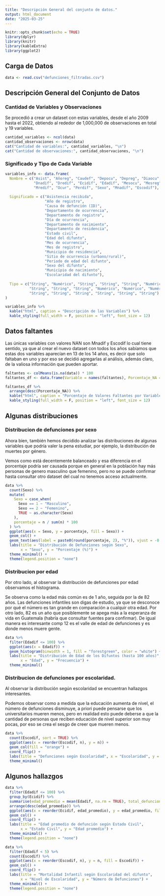 ```yaml
---
title: "Descripción General del conjunto de datos."
output: html_document
date: "2025-03-25"
---
```


```r
knitr::opts_chunk$set(echo = TRUE)
library(dplyr)
library(knitr)
library(kableExtra)
library(ggplot2)
```

## Carga de Datos
```r
data <- read.csv("defunciones_filtradas.csv")
```

## Descripción General del Conjunto de Datos

### Cantidad de Variables y Observaciones
Se procedió a crear un dataset con estas variables, desde el año 2009 hasta el 2022, obtiendo al rededor de 1,000,000 de observaciones en total y 19 variables.  
```r
cantidad_variables <- ncol(data)
cantidad_observaciones <- nrow(data)
cat("Cantidad de variables:", cantidad_variables, "\n")
cat("Cantidad de observaciones:", cantidad_observaciones, "\n")
```

### Significado y Tipo de Cada Variable
```r
variables_info <- data.frame(
  Nombre = c("Asist", "Añoreg", "Caudef", "Depocu", "Depreg", "Diaocu",
             "Dnadif", "Dredif", "Ecidif", "Edadif", "Mesocu", "Mesreg",
             "Mredif", "Ocur", "Perdif", "Sexo", "Mnadif", "Escodif"),
  
  Significado = c("Asistencia recibida", 
                  "Año de registro", 
                  "Causa de defunción (ID)", 
                  "Departamento de ocurrencia", 
                  "Departamento de registro", 
                  "Día de ocurrencia", 
                  "Departamento de nacimiento", 
                  "Departamento de residencia", 
                  "Estado civil", 
                  "Edad del difunto", 
                  "Mes de ocurrencia", 
                  "Mes de registro", 
                  "Municipio de residencia", 
                  "Sitio de ocurrencia (urbano/rural)", 
                  "Periodo de edad del difunto", 
                  "Sexo del difunto", 
                  "Municipio de nacimiento", 
                  "Escolaridad del difunto"),
  
  Tipo = c("String", "Numérico", "String", "String", "String", "Numérico",
           "String", "String", "String", "Numérico", "Numérico", "Numérico",
           "String", "String", "String", "String", "String", "String")
)

variables_info %>%
  kable("html", caption = "Descripción de las Variables") %>%
  kable_styling(full_width = F, position = "left", font_size = 12)

```

## Datos faltantes  
Las únicas variables con valores NAN son Mnadif y Escodif lo cual tiene sentido, ya que al crear el nuevo dataset con todos los años sabíamos que estas dos variables aparecían en 13 de los 14 años, es decir que solo faltaban en uno y por eso se decidió agregarlas al análisis, además claro, de la valiosa información que pueden aportar.  
```r
faltantes <- colMeans(is.na(data)) * 100
faltantes_df <- data.frame(Variable = names(faltantes), Porcentaje_NA = faltantes)

faltantes_df %>% 
  arrange(desc(Porcentaje_NA)) %>%
  kable("html", caption = "Porcentaje de Valores Faltantes por Variable") %>%
  kable_styling(full_width = F, position = "left", font_size = 12)


```

## Algunas distribuciones  
### Distribucion de defunciones por sexo  
Ahora bien, también hemos decidido analizar las distribuciones de algunas variables que podría valer la pena estudiar, por ejemplo, la distribución de muertes por género.  

Vemos como está decentemente balanceado y esa diferencia en el porcentaje podría ser causada porque en general en la población hay más personas de genero masculino que femenino, pero no se puede confirmar hasta consultar otro dataset del cual no tenemos acceso actualmente.  
```r
data %>%
  count(Sexo) %>%
  mutate(
    Sexo = case_when(
      Sexo == 1 ~ "Masculino",
      Sexo == 2 ~ "Femenino",
      TRUE ~ as.character(Sexo)
    ),
    porcentaje = n / sum(n) * 100
  ) %>%
  ggplot(aes(x = Sexo, y = porcentaje, fill = Sexo)) +
  geom_col() +
  geom_text(aes(label = paste0(round(porcentaje, 2), "%")), vjust = -0.5) +
  labs(title = "Distribución de Defunciones según Sexo",
       x = "Sexo", y = "Porcentaje (%)") +
  theme_minimal() +
  theme(legend.position = "none")


```
### Distribucion por edad  
Por otro lado, al observar la distribución de defunciones por edad observamos el histograma.  

Se observa como la edad más común es de 1 año, seguida por la de 82 años. Las defunciones infantiles son digas de estudio, ya que se desconoce por qué el número es tan grande en comparación a cualquir otra edad. Por otro lado, 82 es un año que posiblemente se apega más a la esperanza de vida en Guatemala (habría que consultar fuentes para confirmar). De igual manera es interesante comp 12 es el valle de edad de defunciones y es donde menos muere gente.  
```r
data %>%
  filter(Edadif <= 100) %>%
  ggplot(aes(x = Edadif)) +
  geom_histogram(binwidth = 1, fill = "forestgreen", color = "white") +
  labs(title = "Distribución de Edad de los Difuntos (hasta 100 años)", 
       x = "Edad", y = "Frecuencia") +
  theme_minimal()


```

### Distribucion de defunciones por escolaridad.  
Al observar la distribución según escolaridad se encuentran hallazgos interesantes.  

Podemos observar como a medida que la educación aumenta de nivel, el número de defunciones disminuye, a priori puede pensarse que los universitarios mueren menos, pero en realidad esto puede deberse a que la cantidad de personas que reciben educación de nivel superior son muy pocas, por eso se crea el sesgo de creer que mueren menos.  
```r
data %>%
  count(Escodif, sort = TRUE) %>%
  ggplot(aes(x = reorder(Escodif, n), y = n)) +
  geom_col(fill = "orange") +
  coord_flip() +
  labs(title = "Defunciones según Escolaridad", x = "Escolaridad", y = "Número de casos") +
  theme_minimal()

```

## Algunos hallazgos
```r


data %>%
  filter(Edadif <= 100) %>%
  group_by(Ecidif) %>%
  summarise(edad_promedio = mean(Edadif, na.rm = TRUE), total_defunciones = n()) %>%
  arrange(desc(edad_promedio)) %>%
  ggplot(aes(x = reorder(Ecidif, edad_promedio), y = edad_promedio, fill = Ecidif)) +
  geom_col() +
  coord_flip() +
  labs(title = "Edad promedio de defunción según Estado Civil",
       x = "Estado Civil", y = "Edad promedio") +
  theme_minimal() +
  theme(legend.position = "none")

```

```r
data %>%
  filter(Edadif < 5) %>%
  count(Escodif) %>%
  ggplot(aes(x = reorder(Escodif, n), y = n, fill = Escodif)) +
  geom_col() +
  coord_flip() +
  labs(title = "Mortalidad Infantil según Escolaridad del difunto",
       x = "Nivel de Escolaridad", y = "Número de Defunciones") +
  theme_minimal() +
  theme(legend.position = "none")

```

